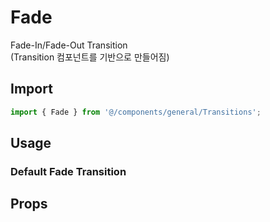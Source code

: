 
<Meta of={FadeStories} />

# Fade

Fade-In/Fade-Out Transition<br />
(Transition 컴포넌트를 기반으로 만들어짐)

## Import

```js
import { Fade } from '@/components/general/Transitions';
```

## Usage

### Default Fade Transition

<Canvas of={FadeStories.DefaultFadeTransition} />

## Props

<ArgTypes of={FadeStories} sort="alpha" />
